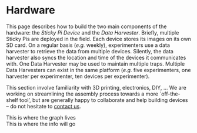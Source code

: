 # Hardware{#hardware}

This page describes how to build the two main components of the hardware:
the *Sticky Pi Device* and the *Data Harvester*.
Briefly, multiple Sticky Pis are deployed in the field. Each device stores its images on its own SD card.
On a regular basis (*e.g.* weekly), experimenters use a data harvester to retrieve the data from multiple devices.
Silently, the data harvester also syncs the location and time of the devices it communicates with.
One Data Harvester may be used to maintain multiple traps. Multiple Data Harvesters can exist in the same platform (*e.g.* five experimenters, one harvester per experimenter, ten devices per experimenter).


This section involve familiarity with 3D printing, electronics, DIY, ...
We are working on streamlining the assembly process towards a more `off-the-shelf tool', but are generally happy to collaborate and help building devices -- do not hesitate to [contact us](/community#contact).

```{=html}
<div class="container">
  <div class="row">
    <div id="doc-graph" class="col-lg-6">
      This is where the graph lives
    </div>
    <div id="doc-info" class="col-lg-6">
      This is where the info will go
    </div>
  </div>
</div>
```